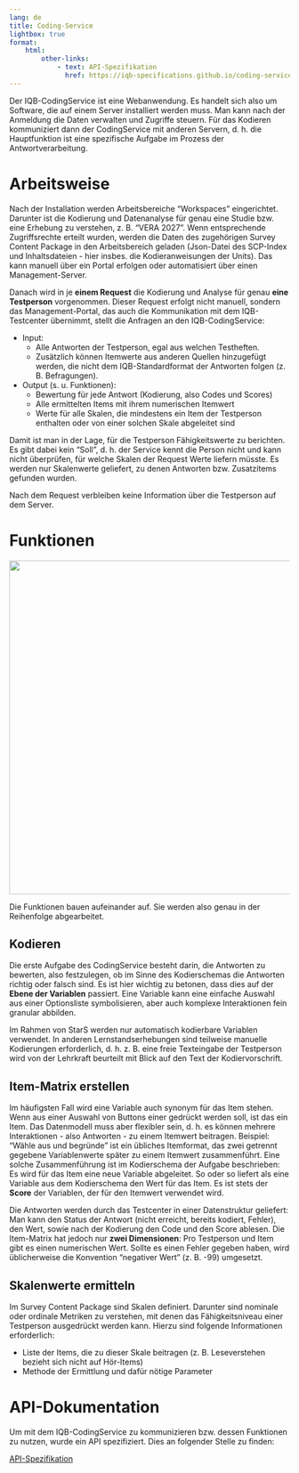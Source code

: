 ```yaml
---
lang: de
title: Coding-Service
lightbox: true
format:
    html:
        other-links:
            - text: API-Spezifikation
              href: https://iqb-specifications.github.io/coding-service-api
---
```


Der IQB-CodingService ist eine Webanwendung. Es handelt sich also um Software, die auf einem Server installiert werden muss. Man kann nach der Anmeldung die Daten verwalten und Zugriffe steuern. Für das Kodieren kommuniziert dann der CodingService mit anderen Servern, d. h. die Hauptfunktion ist eine spezifische Aufgabe im Prozess der Antwortverarbeitung.

# Arbeitsweise

Nach der Installation werden Arbeitsbereiche "Workspaces" eingerichtet. Darunter ist die Kodierung und Datenanalyse für genau eine Studie bzw. eine Erhebung zu verstehen, z. B. "VERA 2027". Wenn entsprechende Zugriffsrechte erteilt wurden, werden die Daten des zugehörigen Survey Content Package in den Arbeitsbereich geladen (Json-Datei des SCP-Index und Inhaltsdateien - hier insbes. die Kodieranweisungen der Units). Das kann manuell über ein Portal erfolgen oder automatisiert über einen Management-Server.

Danach wird in je **einem Request** die Kodierung und Analyse für genau **eine Testperson** vorgenommen. Dieser Request erfolgt nicht manuell, sondern das Management-Portal, das auch die Kommunikation mit dem IQB-Testcenter übernimmt, stellt die Anfragen an den IQB-CodingService:

* Input:
  * Alle Antworten der Testperson, egal aus welchen Testheften.
  * Zusätzlich können Itemwerte aus anderen Quellen hinzugefügt werden, die nicht dem IQB-Standardformat der Antworten folgen (z. B. Befragungen).
* Output (s. u. Funktionen):
  * Bewertung für jede Antwort (Kodierung, also Codes und Scores)
  * Alle ermittelten Items mit ihrem numerischen Itemwert
  * Werte für alle Skalen, die mindestens ein Item der Testperson enthalten oder von einer solchen Skale abgeleitet sind

Damit ist man in der Lage, für die Testperson Fähigkeitswerte zu berichten. Es gibt dabei kein "Soll", d. h. der Service kennt die Person nicht und kann nicht überprüfen, für welche Skalen der Request Werte liefern müsste. Es werden nur Skalenwerte geliefert, zu denen Antworten bzw. Zusatzitems gefunden wurden.

Nach dem Request verbleiben keine Information über die Testperson auf dem Server.

# Funktionen

![](../assets/coding-service.png){width="600"}

Die Funktionen bauen aufeinander auf. Sie werden also genau in der Reihenfolge abgearbeitet.

## Kodieren

Die erste Aufgabe des CodingService besteht darin, die Antworten zu bewerten, also festzulegen, ob im Sinne des Kodierschemas die Antworten richtig oder falsch sind. Es ist hier wichtig zu betonen, dass dies auf der **Ebene der Variablen** passiert. Eine Variable kann eine einfache Auswahl aus einer Optionsliste symbolisieren, aber auch komplexe Interaktionen fein granular abbilden.

Im Rahmen von StarS werden nur automatisch kodierbare Variablen verwendet. In anderen Lernstandserhebungen sind teilweise manuelle Kodierungen erforderlich, d. h. z. B. eine freie Texteingabe der Testperson wird von der Lehrkraft beurteilt mit Blick auf den Text der Kodiervorschrift.

## Item-Matrix erstellen

Im häufigsten Fall wird eine Variable auch synonym für das Item stehen. Wenn aus einer Auswahl von Buttons einer gedrückt werden soll, ist das ein Item. Das Datenmodell muss aber flexibler sein, d. h. es können mehrere Interaktionen - also Antworten - zu einem Itemwert beitragen. Beispiel: "Wähle aus und begründe" ist ein übliches Itemformat, das zwei getrennt gegebene Variablenwerte später zu einem Itemwert zusammenführt. Eine solche Zusammenführung ist im Kodierschema der Aufgabe beschrieben: Es wird für das Item eine neue Variable abgeleitet. So oder so liefert als eine Variable aus dem Kodierschema den Wert für das Item. Es ist stets der **Score** der Variablen, der für den Itemwert verwendet wird.

Die Antworten werden durch das Testcenter in einer Datenstruktur geliefert: Man kann den Status der Antwort (nicht erreicht, bereits kodiert, Fehler), den Wert, sowie nach der Kodierung den Code und den Score ablesen. Die Item-Matrix hat jedoch nur **zwei Dimensionen**: Pro Testperson und Item gibt es einen numerischen Wert. Sollte es einen Fehler gegeben haben, wird üblicherweise die Konvention "negativer Wert" (z. B. -99) umgesetzt.

## Skalenwerte ermitteln

Im Survey Content Package sind Skalen definiert. Darunter sind nominale oder ordinale Metriken zu verstehen, mit denen das Fähigkeitsniveau einer Testperson ausgedrückt werden kann. Hierzu sind folgende Informationen erforderlich:

* Liste der Items, die zu dieser Skale beitragen (z. B. Leseverstehen bezieht sich nicht auf Hör-Items)
* Methode der Ermittlung und dafür nötige Parameter

# API-Dokumentation

Um mit dem IQB-CodingService zu kommunizieren bzw. dessen Funktionen zu nutzen, wurde ein API spezifiziert. Dies an folgender Stelle zu finden:

[API-Spezifikation](https://iqb-specifications.github.io/coding-service-api)
